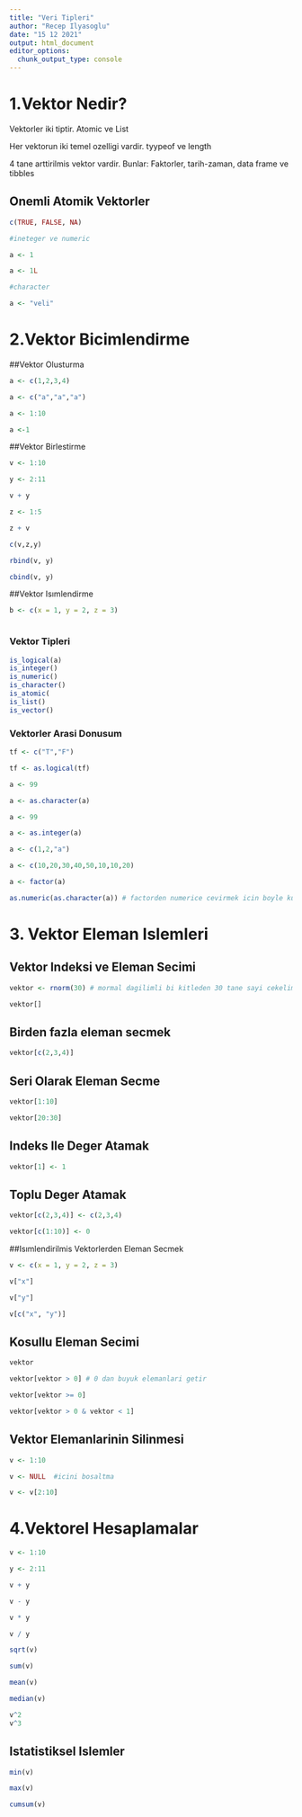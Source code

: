 ```yaml
---
title: "Veri Tipleri"
author: "Recep Ilyasoglu"
date: "15 12 2021"
output: html_document
editor_options: 
  chunk_output_type: console
---
```


# 1.Vektor Nedir?

Vektorler iki tiptir. Atomic ve List

Her vektorun iki temel ozelligi vardir. tyypeof ve length

4 tane arttirilmis vektor vardir. Bunlar:
Faktorler, tarih-zaman, data frame ve tibbles


## Onemli Atomik Vektorler

```r
c(TRUE, FALSE, NA)

#ineteger ve numeric

a <- 1

a <- 1L

#character

a <- "veli"

```

# 2.Vektor Bicimlendirme

##Vektor Olusturma

```r

a <- c(1,2,3,4)

a <- c("a","a","a")

a <- 1:10

a <-1

```

##Vektor Birlestirme

```r

v <- 1:10

y <- 2:11

v + y

z <- 1:5

z + v

c(v,z,y)

rbind(v, y)

cbind(v, y)

```

##Vektor Isımlendirme

```r

b <- c(x = 1, y = 2, z = 3)



``` 
### Vektor Tipleri
```r
is_logical(a)
is_integer()
is_numeric()
is_character()
is_atomic(
is_list()
is_vector()

```

### Vektorler Arasi Donusum

```r

tf <- c("T","F") 

tf <- as.logical(tf)

a <- 99

a <- as.character(a)

a <- 99

a <- as.integer(a)

a <- c(1,2,"a")

a <- c(10,20,30,40,50,10,10,20)

a <- factor(a)

as.numeric(as.character(a)) # factorden numerice cevirmek icin boyle kullanilir


```

# 3. Vektor Eleman Islemleri

## Vektor Indeksi ve Eleman Secimi
```r

vektor <- rnorm(30) # mormal dagilimli bi kitleden 30 tane sayi cekelim

vektor[]

```

## Birden fazla eleman secmek

```r

vektor[c(2,3,4)]


```

## Seri Olarak Eleman Secme

```r

vektor[1:10]

vektor[20:30]

```

## Indeks Ile Deger Atamak

```r

vektor[1] <- 1

```

## Toplu Deger Atamak

```r

vektor[c(2,3,4)] <- c(2,3,4)

vektor[c(1:10)] <- 0

```

##Isımlendirilmis Vektorlerden Eleman Secmek

```r

v <- c(x = 1, y = 2, z = 3)

v["x"]

v["y"]

v[c("x", "y")]

```

## Kosullu Eleman Secimi

```r

vektor

vektor[vektor > 0] # 0 dan buyuk elemanlari getir

vektor[vektor >= 0]

vektor[vektor > 0 & vektor < 1]

```

## Vektor Elemanlarinin Silinmesi

```r

v <- 1:10

v <- NULL  #icini bosaltma

v <- v[2:10]

```


# 4.Vektorel Hesaplamalar 

```r

v <- 1:10

y <- 2:11

v + y

v - y

v * y

v / y

sqrt(v)

sum(v)

mean(v)

median(v)

v^2
v^3

```

## Istatistiksel Islemler

```r

min(v)

max(v)

cumsum(v)

```
























